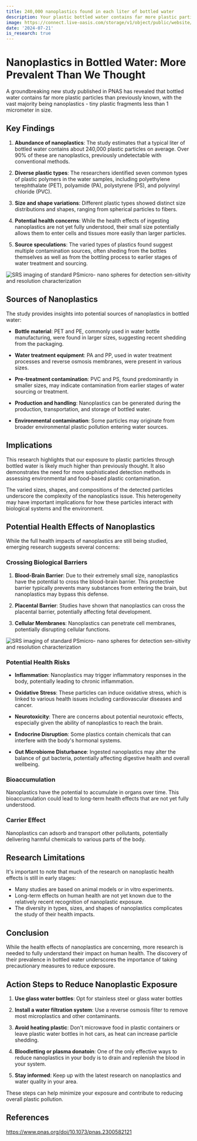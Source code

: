 ```yaml
---
title: 240,000 nanoplastics found in each liter of bottled water
description: Your plastic bottled water contains far more plastic particles than previously known, with the vast majority being nanoplastics - tiny plastic fragments less than 1 micrometer in size.
image: https://connect.live-oasis.com/storage/v1/object/public/website/blog/Nanoplastics%20in%20our%20bottled%20water/Nanoplastics%20in%20water%20bottles.webp
date: '2024-07-21'
is_research: true
---
```


# Nanoplastics in Bottled Water: More Prevalent Than We Thought

A groundbreaking new study published in PNAS has revealed that bottled water contains far more plastic particles than previously known, with the vast majority being nanoplastics - tiny plastic fragments less than 1 micrometer in size.

## Key Findings

1. **Abundance of nanoplastics**: The study estimates that a typical liter of bottled water contains about 240,000 plastic particles on average. Over 90% of these are nanoplastics, previously undetectable with conventional methods.

2. **Diverse plastic types**: The researchers identified seven common types of plastic polymers in the water samples, including polyethylene terephthalate (PET), polyamide (PA), polystyrene (PS), and polyvinyl chloride (PVC).

3. **Size and shape variations**: Different plastic types showed distinct size distributions and shapes, ranging from spherical particles to fibers.

4. **Potential health concerns**: While the health effects of ingesting nanoplastics are not yet fully understood, their small size potentially allows them to enter cells and tissues more easily than larger particles.

5. **Source speculations**: The varied types of plastics found suggest multiple contamination sources, often sheding from the bottles themselves as well as from the bottling process to earlier stages of water treatment and sourcing.

<div className="relative overflow-hidden max-w-xl md:pt-4 rounded-lg">
  <img
    src="https://connect.live-oasis.com/storage/v1/object/public/website/blog/Nanoplastics%20in%20our%20bottled%20water/SRS%20imaging%20of%20standard%20PSmicro-%20nano%20spheres%20for%20detection%20sen-sitivity%20and%20resolution%20characterizatio.png"
    alt="SRS imaging of standard PSmicro- nano spheres for detection sen-sitivity and resolution characterization"
    className="rounded-lg h-full w-full object-contain object-center"
  />
</div>

## Sources of Nanoplastics

The study provides insights into potential sources of nanoplastics in bottled water:

- **Bottle material**: PET and PE, commonly used in water bottle manufacturing, were found in larger sizes, suggesting recent shedding from the packaging.

- **Water treatment equipment**: PA and PP, used in water treatment processes and reverse osmosis membranes, were present in various sizes.

- **Pre-treatment contamination**: PVC and PS, found predominantly in smaller sizes, may indicate contamination from earlier stages of water sourcing or treatment.

- **Production and handling**: Nanoplastics can be generated during the production, transportation, and storage of bottled water.

- **Environmental contamination**: Some particles may originate from broader environmental plastic pollution entering water sources.

## Implications

This research highlights that our exposure to plastic particles through bottled water is likely much higher than previously thought. It also demonstrates the need for more sophisticated detection methods in assessing environmental and food-based plastic contamination.

The varied sizes, shapes, and compositions of the detected particles underscore the complexity of the nanoplastics issue. This heterogeneity may have important implications for how these particles interact with biological systems and the environment.

## Potential Health Effects of Nanoplastics

While the full health impacts of nanoplastics are still being studied, emerging research suggests several concerns:

### Crossing Biological Barriers

1. **Blood-Brain Barrier**: Due to their extremely small size, nanoplastics have the potential to cross the blood-brain barrier. This protective barrier typically prevents many substances from entering the brain, but nanoplastics may bypass this defense.

2. **Placental Barrier**: Studies have shown that nanoplastics can cross the placental barrier, potentially affecting fetal development.

3. **Cellular Membranes**: Nanoplastics can penetrate cell membranes, potentially disrupting cellular functions.

<div className="relative overflow-hidden max-w-xl md:pt-4 rounded-lg">
  <img
    src="https://connect.live-oasis.com/storage/v1/object/public/website/blog/Nanoplastics%20in%20our%20bottled%20water/Microplastics%20Blood%20Vessels%20Simulation.webp"
    alt="SRS imaging of standard PSmicro- nano spheres for detection sen-sitivity and resolution characterization"
    className="rounded-lg h-full w-full object-contain object-center"
  />
</div>

### Potential Health Risks

- **Inflammation**: Nanoplastics may trigger inflammatory responses in the body, potentially leading to chronic inflammation.

- **Oxidative Stress**: These particles can induce oxidative stress, which is linked to various health issues including cardiovascular diseases and cancer.

- **Neurotoxicity**: There are concerns about potential neurotoxic effects, especially given the ability of nanoplastics to reach the brain.

- **Endocrine Disruption**: Some plastics contain chemicals that can interfere with the body's hormonal systems.

- **Gut Microbiome Disturbance**: Ingested nanoplastics may alter the balance of gut bacteria, potentially affecting digestive health and overall wellbeing.

### Bioaccumulation

Nanoplastics have the potential to accumulate in organs over time. This bioaccumulation could lead to long-term health effects that are not yet fully understood.

### Carrier Effect

Nanoplastics can adsorb and transport other pollutants, potentially delivering harmful chemicals to various parts of the body.

## Research Limitations

It's important to note that much of the research on nanoplastic health effects is still in early stages:

- Many studies are based on animal models or in vitro experiments.
- Long-term effects on human health are not yet known due to the relatively recent recognition of nanoplastic exposure.
- The diversity in types, sizes, and shapes of nanoplastics complicates the study of their health impacts.

## Conclusion

While the health effects of nanoplastics are concerning, more research is needed to fully understand their impact on human health. The discovery of their prevalence in bottled water underscores the importance of taking precautionary measures to reduce exposure.

## Action Steps to Reduce Nanoplastic Exposure

1. **Use glass water bottles**: Opt for stainless steel or glass water bottles

2. **Install a water filtration system**: Use a reverse osmosis filter to remove most microplastics and other contaminants.

3. **Avoid heating plastic**: Don't microwave food in plastic containers or leave plastic water bottles in hot cars, as heat can increase particle shedding.

4. **Bloodletting or plasma donatoin**: One of the only effective ways to reduce nanoplastics in your body is to drain and replenish the blood in your system.

5. **Stay informed**: Keep up with the latest research on nanoplastics and water quality in your area.

These steps can help minimize your exposure and contribute to reducing overall plastic pollution.

## References

https://www.pnas.org/doi/10.1073/pnas.2300582121
